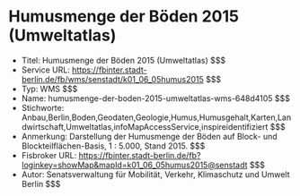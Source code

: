 # Humusmenge der Böden 2015 (Umweltatlas)
- Titel: Humusmenge der Böden 2015 (Umweltatlas) $$$
- Service URL: https://fbinter.stadt-berlin.de/fb/wms/senstadt/k01_06_05humus2015 $$$
- Typ: WMS $$$
- Name: humusmenge-der-boden-2015-umweltatlas-wms-648d4105 $$$
- Stichworte: Anbau,Berlin,Boden,Geodaten,Geologie,Humus,Humusgehalt,Karten,Landwirtschaft,Umweltatlas,infoMapAccessService,inspireidentifiziert $$$
- Anmerkung: Darstellung der Humusmenge der Böden auf Block- und Blockteilflächen-Basis, 1 : 5.000, Stand 2015. $$$
- Fisbroker URL: https://fbinter.stadt-berlin.de/fb?loginkey=showMap&mapId=k01_06_05humus2015@senstadt $$$
- Autor: Senatsverwaltung für Mobilität, Verkehr, Klimaschutz und Umwelt Berlin $$$
